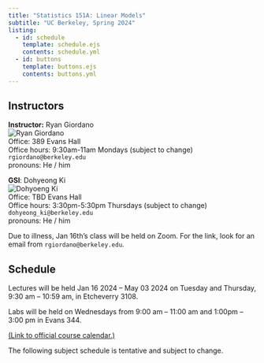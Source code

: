 ```yaml
---
title: "Statistics 151A: Linear Models"
subtitle: "UC Berkeley, Spring 2024"
listing:
  - id: schedule
    template: schedule.ejs
    contents: schedule.yml
  - id: buttons
    template: buttons.ejs
    contents: buttons.yml
---
```


::: {#buttons}
:::




## Instructors


::: {.grid}

::: {.g-col-4}
**Instructor:** Ryan Giordano<br>
![Ryan Giordano](images/rgiordano.jpg)<br>
Office: 389 Evans Hall<br>
Office hours: 9:30am-11am Mondays (subject to change)<br>
`rgiordano@berkeley.edu`<br>
pronouns: He / him
:::

::: {.g-col-8}
**GSI**: Dohyeong Ki<br>
![Dohyoeng Ki](images/dohyeongki.jpg)<br>
Office: TBD Evans Hall<br>
Office hours: 3:30pm-5:30pm Thursdays (subject to change)<br>
`dohyeong_ki@berkeley.edu`<br>
pronouns: He / him
:::

:::



::: {.callout-important}  
Due to illness, Jan 16th's class will be held on Zoom.  For the link, look 
for an email from `rgiordano@berkeley.edu`.
:::



## Schedule

Lectures will be held Jan 16 2024 -- May 03 2024 
on Tuesday and Thursday, 9:30 am -- 10:59 am, in
Etcheverry 3108.

Labs will be held on Wednesdays from 9:00 am -- 11:00 am and 1:00pm -- 3:00 pm
in Evans 344.

[(Link to official course calendar.)](https://classes.berkeley.edu/content/2024-spring-stat-151a-001-lec-001)

The following subject schedule is tentative and subject to change.

::: {#schedule}
:::


